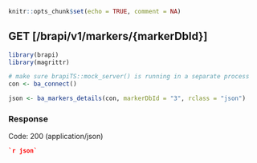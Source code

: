 ```r
knitr::opts_chunk$set(echo = TRUE, comment = NA)
```
## GET [/brapi/v1/markers/{markerDbId}]

```r
library(brapi)
library(magrittr)

# make sure brapiTS::mock_server() is running in a separate process
con <- ba_connect()

json <- ba_markers_details(con, markerDbId = "3", rclass = "json")
```

### Response

Code: 200 (application/json)

```json
`r json`
```


